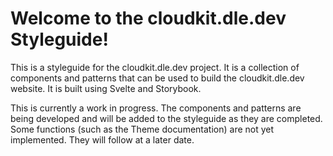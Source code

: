 
<Meta title="Introduction" />
<h1>Welcome to the cloudkit.dle.dev Styleguide!</h1>
<p>
	This is a styleguide for the cloudkit.dle.dev project. It is a collection of components and
	patterns that can be used to build the cloudkit.dle.dev website. It is built using Svelte and
	Storybook.
</p>

<p>
	This is currently a work in progress. The components and patterns are being developed and will be
	added to the styleguide as they are completed. Some functions (such as the Theme documentation)
	are not yet implemented. They will follow at a later date.
</p>
